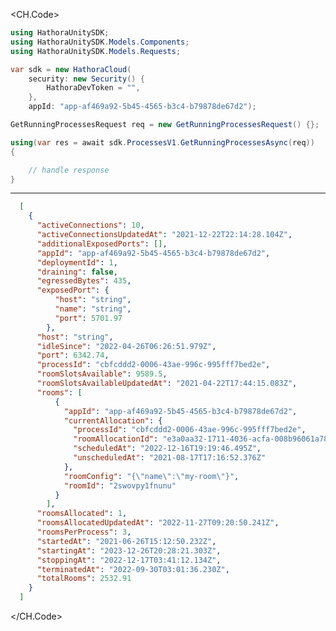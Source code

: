 
<CH.Code>
```csharp GetRunningProcesses.cs
using HathoraUnitySDK;
using HathoraUnitySDK.Models.Components;
using HathoraUnitySDK.Models.Requests;

var sdk = new HathoraCloud(
    security: new Security() {
        HathoraDevToken = "",
    },
    appId: "app-af469a92-5b45-4565-b3c4-b79878de67d2");

GetRunningProcessesRequest req = new GetRunningProcessesRequest() {};

using(var res = await sdk.ProcessesV1.GetRunningProcessesAsync(req))
{

    // handle response
}
```
---

```json Example Response
  [
    {
      "activeConnections": 10,
      "activeConnectionsUpdatedAt": "2021-12-22T22:14:28.104Z",
      "additionalExposedPorts": [],
      "appId": "app-af469a92-5b45-4565-b3c4-b79878de67d2",
      "deploymentId": 1,
      "draining": false,
      "egressedBytes": 435,
      "exposedPort": {
          "host": "string",
          "name": "string",
          "port": 5701.97
        },
      "host": "string",
      "idleSince": "2022-04-26T06:26:51.979Z",
      "port": 6342.74,
      "processId": "cbfcddd2-0006-43ae-996c-995fff7bed2e",
      "roomSlotsAvailable": 9589.5,
      "roomSlotsAvailableUpdatedAt": "2021-04-22T17:44:15.083Z",
      "rooms": [
          {
            "appId": "app-af469a92-5b45-4565-b3c4-b79878de67d2",
            "currentAllocation": {
              "processId": "cbfcddd2-0006-43ae-996c-995fff7bed2e",
              "roomAllocationId": "e3a0aa32-1711-4036-acfa-008b96061a78",
              "scheduledAt": "2022-12-16T19:19:46.495Z",
              "unscheduledAt": "2021-08-17T17:16:52.376Z"
            },
            "roomConfig": "{\"name\":\"my-room\"}",
            "roomId": "2swovpy1fnunu"
          }
        ],
      "roomsAllocated": 1,
      "roomsAllocatedUpdatedAt": "2022-11-27T09:20:50.241Z",
      "roomsPerProcess": 3,
      "startedAt": "2021-06-26T15:12:50.232Z",
      "startingAt": "2023-12-26T20:28:21.303Z",
      "stoppingAt": "2022-12-17T03:41:12.134Z",
      "terminatedAt": "2022-09-30T03:01:36.230Z",
      "totalRooms": 2532.91
    }
  ]
```
</CH.Code>
